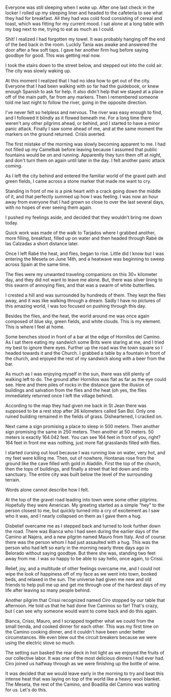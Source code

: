 Everyone was still sleeping when I woke up. After one last check in the
locker I rolled up my sleeping liner and headed to the cafeteria to see what
they had for breakfast. All they had was cold food consisting of cereal and
toast, which was fitting for my current mood. I sat alone at a long table with
my bag next to me, trying to eat as much as I could.

Shit! I realized I had forgotten my towel. It was probably hanging off the end
of the bed back in the room. Luckily Tania was awake and answered the door
after a few soft taps. I gave her another firm hug before saying goodbye for
good. This was getting real now.

I took the stairs down to the street below, and stepped out into the cold air.
The city was slowly waking up.

At this moment I realized that I had no idea how to get out of the city.
Everyone that I had been walking with so far had the guidebook, or knew enough
Spanish to ask for help. It also didn't help that we stayed at a place off of
the main path, far from any markers. Then I remembered someone told me last
night to follow the river, going in the opposite direction.

I've never felt so helpless and nervous. The river was easy enough to find, and
I followed it blindly as it flowed beneath me. For a long time there weren't
any other pilgrims ahead, or behind, and I started to have a minor panic
attack. Finally I saw some ahead of me, and at the same moment the markers on
the ground returned. Crisis averted.

The first mistake of the morning was slowly becoming apparent to me. I had not
filled up my Camelbak before leaving because I assumed that public fountains
would be on and running. Apparently they turn them off at night, and don't turn
them on again until later in the day. I felt another panic attack coming.

As I left the city behind and entered the familiar world of the gravel path and
green fields, I came across a stone marker that made me want to cry.

Standing in front of me is a pink heart with a crack going down the middle of
it, and that perfectly summed up how I was feeling. I was now an hour away from
everyone that I had grown so close to over the last several days, with no hopes
of ever seeing them again.

I pushed my feelings aside, and decided that they wouldn’t bring me down today.

Quick work was made of the walk to Tarjados where I grabbed another, more
filling, breakfast, filled up on water and then headed through Rabé de las
Calzadas a short distance later.

Once I left Rabé the heat, and flies, began to rise. Little did I know but I was
entering the Meseta on June 14th, and a heatwave was beginning to sweep across
Spain at the same time.

The flies were my unwanted traveling companions on this 30+ kilometer day, and
they did not want to leave me alone. But, there was silver lining to this swarm
of annoying flies, and that was a swarm of white butterflies.

I crested a hill and was surrounded by hundreds of them. They kept the flies
away, and it was like walking through a dream. Sadly I have no pictures of this
amazing world, I was too focused on pushing through this day.

Besides the flies, and the heat, the world around me was once again composed of
blue sky, green fields, and white clouds. This is my element. This is where I
feel at home.

Some benches stood in front of a bar at the edge of Hornillos del Camino. As I
sat there eating my sandwich some Brits were staring at me, and I tried my best
to ignore there eyes. Further up the road was the town square so I headed
towards it and the Church. I grabbed a table by a fountain in front of the
church, and enjoyed the rest of my sandwich along with a beer from the bar.

As much as I was enjoying myself in the sun, there was still plenty of walking
left to do. The ground after Hornillos was flat as far as the eye could see.
Here and there piles of rocks in the distance gave the illusion of buildings
and salvation from the flies and the heat (oh yes, the flies immediately
returned once I left the village behind).

According to the map they had given me back in St Jean there was supposed to be
a rest stop after 26 kilometers called San Bol. Only one ruined building
remained in the fields of grass. Disheartened, I cracked on.

Next came a sign promising a place to sleep in 500 meters. Then another sign
promising the same in 250 meters. Then another at 50 meters. 50 meters is
exactly 164.042 feet. You can see 164 feet in front of you, right? 164 feet in
front me was nothing, just more flat grasslands filled with flies.

I started cursing out loud because I was running low on water, very hot, and my
feet were killing me. Then, out of nowhere, Hontanas rose from the ground like
the cave filled with gold in Aladdin. First the top of the church, then the
tops of buildings, and finally a street that led down and into sanctuary. The
entire city was built below the level of the surrounding terrain.

Words alone cannot describe how I felt.

At the top of the gravel road leading into town were some other pilgrims.
Hopefully they were American. My greeting started as a simple "hey" to the
person closest to me, but quickly turned into a cry of excitement as I saw who
it was, and I nearly collapsed on them as I gave them a hug.

Disbelief overcame me as I stepped back and turned to look further down the
road. There was Bianca who I had seen during the earlier days of the Camino at
Najera, and a new pilgrim named Mauro from Italy. And of course there was the
person whom I had just assaulted with a hug. This was the person who had left
so early in the morning nearly three days ago in Belorado without saying
goodbye. But there she was, standing two feet away from me. I was so happy to
be able to say hello, once again, to Crissi.

Relief, joy, and a multitude of other feelings overcame me, and I could not wipe
the look of happiness off of my face as we went into town, booked beds, and
relaxed in the sun. The universe had given me new and old friends to help pull
me up and get me through one of the hardest days of my life after leaving so
many people behind.

Another pilgrim that Crissi recognized named Ciro stopped by our table that
afternoon. He told us that he had done five Caminos so far! That's crazy, but I
can see why someone would want to come back and do this again.

Bianca, Crissi, Mauro, and I scrapped together what we could from the small
tienda, and cooked dinner for each other. This was my first time on the Camino
cooking dinner, and it couldn't have been under better circumstances. We even
blew out the circuit breakers because we were using the electric stove so
much.

The setting sun basked the rear deck in hot light as we enjoyed the fruits of
our collective labor. It was one of the most delicious dinners I had ever had.
Ciro joined us halfway through as we were finishing up the bottle of wine.

It was decided that we would leave early in the morning to try and beat this
intense heat that was laying on top of the world like a heavy wool blanket. The
Meseta, the rest of the Camino, and Boadilla del Camino was waiting for us.
Let's do this.
